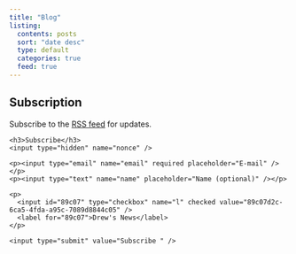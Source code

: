 ```yaml
---
title: "Blog"
listing:
  contents: posts
  sort: "date desc"
  type: default
  categories: true
  feed: true
---
```


::: {.callout-tip  collapse="false"}
## Subscription
Subscribe to the [RSS feed](blog.xml) for updates.

<form method="post" action="https://list.ddimmery.com/subscription/form" class="listmonk-form">
  <div>
    <h3>Subscribe</h3>
    <input type="hidden" name="nonce" />

    <p><input type="email" name="email" required placeholder="E-mail" /></p>
    <p><input type="text" name="name" placeholder="Name (optional)" /></p>

    <p>
      <input id="89c07" type="checkbox" name="l" checked value="89c07d2c-6ca5-4fda-a95c-7089d8844c05" />
      <label for="89c07">Drew's News</label>
    </p>

    <input type="submit" value="Subscribe " />
  </div>
</form>
:::